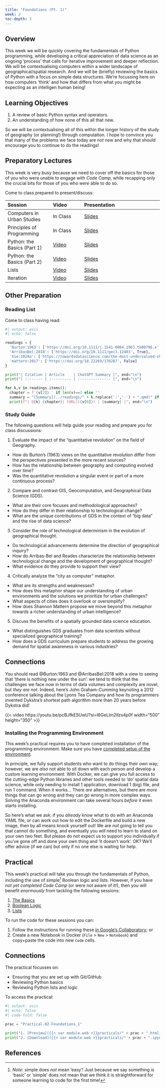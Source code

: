 ```yaml
---
title: "Foundations (Pt. 1)"
week: 2
toc-depth: 3
---
```


## Overview

This week we will be quickly covering the fundamentals of Python programming, while developing a critical appreciation of data science as an ongoing 'process' that calls for iterative improvement and deeper reflection. We will be contextualising computers within a wider landscape of geographical/spatial research. And we will be (briefly) reviewing the basics of Python with a focus on simple data structures. We're focussing here on how computers 'think' and how that differs from what you might be expecting as an intelligen human being! 

::: {.callout-important}
## Learning Objectives

1. A review of basic Python syntax and operators.
2. An understanding of how none of this all that new.

::: 

So we will be contextualising all of this within the longer history of the study of geography (or planning!) through computation. I hope to convince you that many of the problems we face today are _not_ new and why that should encourage you to continue to do the readings!

## Preparatory Lectures

This week is very busy because we need to cover off the basics for those of you who were unable to engage with *Code Camp*, while recapping only the crucial bits for those of you who *were* able to do so.

Come to class prepared to present/discuss:

| Session | Video | Presentation | 
| :------ | :---- | :----------- | 
| Computers in Urban Studies | In Class | [Slides](../lectures/{{< meta week >}}.1-Computers_in_Planning_and_Geography.qmd) | 
| Principles of Programming | In Class | [Slides](../lectures/{{< meta week >}}.2-Principles_of_Programming.qmd) | 
| Python: the Basics (Part 1) | [Video]({{< var vids.basics1 >}}) | [Slides](../lectures/{{< meta week >}}.3-Python_the_Basics-1.qmd) | 
| Python: the Basics (Part 2) | [Video]({{< var vids.basics2 >}}) | [Slides](../lectures/{{< meta week >}}.4-Python_the_Basics-2.qmd) | 
| Lists | [Video]({{< var vids.lists >}})  | [Slides](../lectures/{{< meta week >}}.5-Lists.qmd) | 
| Iteration| [Video]({{< var vids.iteration >}}) | [Slides](../lectures/{{< meta week >}}.6-Iteration.qmd) | 

## Other Preparation

### Reading List

Come to class having read:

```python
#| output: asis
#| echo: false

readings = {
  'Burton:1963': ['https://doi.org/10.1111/j.1541-0064.1963.tb00796.x', True], 
  'ArribasBel:2018': ['https://doi.org/10.1111/gec3.12403', True],
  'Xie:2024a': ['https://towardsdatascience.com/the-most-undervalued-skill-for-data-scientists-e0e0d7709321', False],
  'mattern:2017': ['https://doi.org/10.22269/170207', False]
}

print("| Citation | Article    | ChatGPT Summary |", end="\n")
print("| :------- | :--------- | :-------------- |", end="\n")

for k,v in readings.items():
  chapter = f'{v[2]} ' if len(v)==3 else ''
  summary = "[Summary](../readings/" + k.replace(':','-') + ".qmd)" if v[1] else "N/A"
  print(f"| @{k} {chapter}| [URL]({v[0]}) | {summary} |", end="\n")

```

### Study Guide

The following questions will help guide your reading and prepare you for class discussions: 

1. Evaluate the impact of the "quantitative revolution" on the field of Geography.
  - How do Burton's (1963) views on the quantitative revolution differ from the perspectives presented in the more recent sources?
  - How has the relationship between geography and computing evolved over time?
  - Was the quantitative revolution a singular event or part of a more continuous process?
2. Compare and contrast GIS, Geocomputation, and Geographical Data Science (GDS).
  - What are their core focuses and methodological approaches?
  - How do they differ in their relationship to technological change?
  - What are the unique contributions of GDS in the context of "big data" and the rise of data science?
3. Consider the role of technological determinism in the evolution of geographical thought.
  - Do technological advancements determine the direction of geographical inquiry?
  - How do Arribas-Bel and Reades characterize the relationship between technological change and the development of geographical thought?
  - What evidence do they provide to support their view?
4. Critically analyze the "city as computer" metaphor.
  - What are its strengths and weaknesses?
  - How does this metaphor shape our understanding of urban environments and the solutions we prioritize for urban challenges?
  - What aspects of cities does it overlook or oversimplify?
  - How does Shannon Mattern propose we move beyond this metaphor towards a richer understanding of urban intelligence?
5. Discuss the benefits of a spatially grounded data science education.
  - What distinguishes GDS graduates from data scientists without specialized geographical training?
  - How does a GDS curriculum prepare students to address the growing demand for spatial awareness in various industries?

::: {.callout-tip}

## Connections

You should read @Burton:1963 and @ArribasBel:2018 with a view to seeing that 'there is nothing new under the sun': we tend to think that the challenges we face now in terms of data volumes and complexity are novel, but *they are not*. Indeed, here's John Graham-Cumming keynoting a 2012 conference talking about the Lyons Tea Company and how its programmers invented Dykstra's shortest path algorithm more than 20 years before Dykstra did!

:::

{{< video https://youtu.be/pcBJfkE5UwU?si=l6GeLIm2Ilzs4p0f width="500" height="350" >}}

### Installing the Programming Environment

:::{.callout-warning}
This week's practical requires you to have completed installation of the programming environment. Make sure you have [completed setup of the environment](https://jreades.github.io/sds_env/setup/env.html).
:::

In principle, we fully support students who want to do things their own way; however, we are *also* not able to sit down with each person and develop a custom learning environment. With Docker, we can give you full access to the cutting-edge Python libraries and other tools needed to 'do' spatial data science, while only needing to install 1 application, download 1 (big) file, and run 1 command. When it works... There *are* alternatives, but there are *more* things that can go wrong and they can go wrong in more complex ways. Solving the Anaconda environment can take several hours _before_ it even starts installing. 

So here's what we ask: if you *already* know what to do with an Anaconda YAML file, or can work out how to edit the Dockerfile and build a new image, then by all means knock yourself out! We are _not_ going to tell you that cannot do something, and eventually you _will_ need to learn to stand on your own two feet. But please do not expect us to support you individually if you've gone off and done your own thing and 'it doesn't work'. OK? We'll offer advice (if we can) but only if no one else is waiting for help.

## Practical

This week's practical will take you through the fundamentals of Python, including the use of simple^[*Note*: simple does *not* mean 'easy'! Just because we say something is 'basic' or 'simple' does *not* mean that we think it is straightforward for someone learning to code for the first time!] Boolean logic and lists. However, if you have *not yet completed Code Camp* (or were not aware of it!), then you will benefit *enormously* from tackling the following sessions:

1. [The Basics](https://jreades.github.io/code-camp/lessons/The_Basics.html)
2. [Boolean Logic](https://jreades.github.io/code-camp/lessons/Boolean_Logic.html)
3. [Lists](https://jreades.github.io/code-camp/lessons/Lists.html)

To run the code for these sessions you can:

1. Follow the instructions for running these [in Google's Collaboratory](https://jreades.github.io/sds_env/req/code_camp.html); or 
2. Create a new Notebook in Docker (`File` > `New` > `Notebook`) and copy+paste the code into new `Code` cells.

::: {.callout-tip}
## Connections

The practical focusses on:

- Ensuring that you are set up with Git/GitHub
- Reviewing Python basics
- Reviewing Python lists and logic
:::

To access the practical:

```python
#| output: asis
#| echo: false
#| code-fold: false

prac = "Practical-02-Foundations_1"

print("1. [Preview]({{< var module.web >}}practicals/" + prac + ".html)")
print("2. [Download]({{< var module.web >}}practicals/" + prac + ".ipynb)")

```

## References
